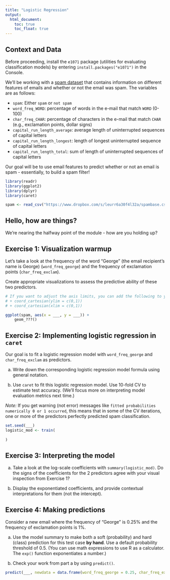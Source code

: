 ```yaml
---
title: "Logistic Regression"
output: 
  html_document:
    toc: true
    toc_float: true
---
```


## Context and Data

Before proceeding, install the `e1071` package (utilities for evaluating classification models) by entering `install.packages("e1071")` in the Console. 

We'll be working with a [spam dataset](https://archive.ics.uci.edu/ml/datasets/Spambase) that contains information on different features of emails and whether or not the email was spam. The variables are as follows:

- `spam`: Either `spam` or `not spam`
- `word_freq_WORD`: percentage of words in the e-mail that match `WORD` (0-100)
- `char_freq_CHAR`: percentage of characters in the e-mail that match `CHAR` (e.g., exclamation points, dollar signs)
- `capital_run_length_average`: average length of uninterrupted sequences of capital letters
- `capital_run_length_longest`: length of longest uninterrupted sequence of capital letters
- `capital_run_length_total`: sum of length of uninterrupted sequences of capital letters

Our goal will be to use email features to predict whether or not an email is spam - essentially, to build a spam filter!

```r
library(readr)
library(ggplot2)
library(dplyr)
library(caret)

spam <- read_csv("https://www.dropbox.com/s/leurr6a30f4l32a/spambase.csv?dl=1")
```


## Hello, how are things?

We're nearing the halfway point of the module - how are you holding up?


## Exercise 1: Visualization warmup

Let's take a look at the frequency of the word "George" (the email recipient's name is George) (`word_freq_george`) and the frequency of exclamation points (`char_freq_exclam`). 

Create appropriate visualizations to assess the predictive ability of these two predictors. 

```r
# If you want to adjust the axis limits, you can add the following to your plot:
# + coord_cartesian(ylim = c(0,1))
# + coord_cartesian(xlim = c(0,1))

ggplot(spam, aes(x = ___, y = ___)) +
    geom_???()
```



## Exercise 2: Implementing logistic regression in `caret`

Our goal is to fit a logistic regression model with `word_freq_george` and `char_freq_exclam` as predictors.

a. Write down the corresponding logistic regression model formula using general notation.

b. Use `caret` to fit this logistic regression model. Use 10-fold CV to estimate test accuracy. (We'll focus more on interpreting model evaluation metrics next time.)

*Note:* If you get warning (not error) messages like `fitted probabilities numerically 0 or 1 occurred`, this means that in some of the CV iterations, one or more of the predictors perfectly predicted spam classification.

```r
set.seed(___)
logistic_mod <- train(
    
)
```


## Exercise 3: Interpreting the model

a. Take a look at the log-scale coefficients with `summary(logistic_mod)`. Do the signs of the coefficients for the 2 predictors agree with your visual inspection from Exercise 1?

b. Display the exponentiated coefficients, and provide contextual interpretations for them (not the intercept).


## Exercise 4: Making predictions

Consider a new email where the frequency of "George" is 0.25% and the frequency of exclamation points is 1%.

a. Use the model summary to make both a soft (probability) and hard (class) prediction for this test case **by hand**. Use a default probability threshold of 0.5. (You can use math expressions to use R as a calculator. The `exp()` function exponentiates a number.)

b. Check your work from part a by using `predict()`.

```r
predict(___, newdata = data.frame(word_freq_george = 0.25, char_freq_exclam = 1), ___)
```






